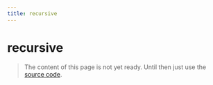 ```yaml
---
title: recursive
---
```


# recursive

> The content of this page is not yet ready. Until then just use the [source code](https://github.com/fabian-hiller/valibot/blob/main/library/src/schemas/recursive/recursive.ts).
